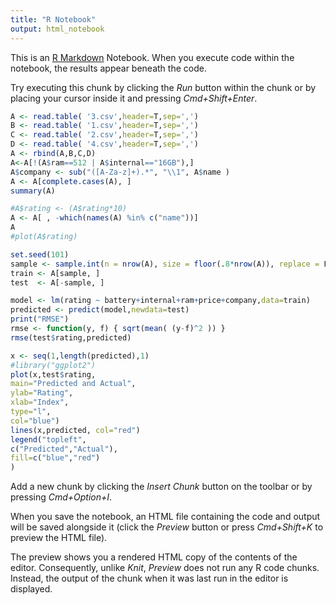 ```yaml
---
title: "R Notebook"
output: html_notebook
---
```


This is an [R Markdown](http://rmarkdown.rstudio.com) Notebook. When you execute code within the notebook, the results appear beneath the code. 

Try executing this chunk by clicking the *Run* button within the chunk or by placing your cursor inside it and pressing *Cmd+Shift+Enter*. 

```r
A <- read.table( '3.csv',header=T,sep=',')
B <- read.table( '1.csv',header=T,sep=',')
C <- read.table( '2.csv',header=T,sep=',')
D <- read.table( '4.csv',header=T,sep=',')
A <- rbind(A,B,C,D)
A<-A[!(A$ram==512 | A$internal=="16GB"),]
A$company <- sub("([A-Za-z]+).*", "\\1", A$name )
A <- A[complete.cases(A), ]
summary(A)
```

```r

#A$rating <- (A$rating*10)
A <- A[ , -which(names(A) %in% c("name"))]
A
#plot(A$rating)
```

```r
set.seed(101)
sample <- sample.int(n = nrow(A), size = floor(.8*nrow(A)), replace = F)
train <- A[sample, ]
test  <- A[-sample, ]
```

```r
model <- lm(rating ~ battery+internal+ram+price+company,data=train) 
predicted <- predict(model,newdata=test) 
print("RMSE")
rmse <- function(y, f) { sqrt(mean( (y-f)^2 )) }
rmse(test$rating,predicted)

```

```r
x <- seq(1,length(predicted),1)
#library("ggplot2")
plot(x,test$rating,
main="Predicted and Actual",
ylab="Rating",
xlab="Index",
type="l",
col="blue")
lines(x,predicted, col="red")
legend("topleft",
c("Predicted","Actual"),
fill=c("blue","red")
)

```

Add a new chunk by clicking the *Insert Chunk* button on the toolbar or by pressing *Cmd+Option+I*.

When you save the notebook, an HTML file containing the code and output will be saved alongside it (click the *Preview* button or press *Cmd+Shift+K* to preview the HTML file). 

The preview shows you a rendered HTML copy of the contents of the editor. Consequently, unlike *Knit*, *Preview* does not run any R code chunks. Instead, the output of the chunk when it was last run in the editor is displayed.

